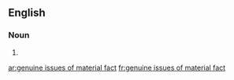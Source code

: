 ==English==

===Noun===
{{head|en|head=[[genuine]] [[issue]]s of [[material]] [[fact]]}}

# {{plural of|genuine issue of material fact}}

[[ar:genuine issues of material fact]]
[[fr:genuine issues of material fact]]